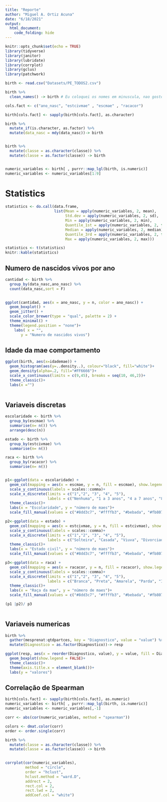 ```yaml
---
title: "Reporte"
author: "Miguel A. Ortiz Acuna"
date: "6/18/2021"
output: 
  html_document:
    code_folding: hide
---
```


```r
knitr::opts_chunk$set(echo = TRUE)
library(tidyverse)
library(janitor)
library(lubridate)
library(corrplot)
library(gclus)
library(patchwork)
```

```r
birth <- read.csv("Datasets/PE_TODOS2.csv")
```


```r
birth %>%
  clean_names() -> birth # Eu coloquei os nomes em minuscula, nao gosto as maisculas

cols.fact <- c("ano_nasc", "estcivmae" , "escmae" , "racacor")  

birth[cols.fact] <- sapply(birth[cols.fact], as.character)

birth %>% 
  mutate_if(is.character, as.factor) %>% 
  mutate(data_nasc = mdy(data_nasc))-> birth


birth %>% 
  mutate(classe = as.character(classe)) %>% 
  mutate(classe = as.factor(classe)) -> birth


numeric_variables <- birth[ , purrr::map_lgl(birth, is.numeric)]
numeric_variables <- numeric_variables[1:9]
```


# Statistics 

```r
statistics <- do.call(data.frame, 
                      list(Mean = apply(numeric_variables, 2, mean),
                           Std.dev = apply(numeric_variables, 2, sd),
                           Min = apply(numeric_variables, 2, min),
                           Quantile_1st = apply(numeric_variables, 2, function(x){quantile(x, probs = 0.25)}),
                           Median = apply(numeric_variables, 2, median),
                           Quantile_3rd = apply(numeric_variables, 2, function(x){quantile(x, probs = 0.75)}),
                           Max = apply(numeric_variables, 2, max)))

statistics <- t(statistics)
knitr::kable(statistics)
```

## Numero de nascidos vivos por ano

```r
cantidad <- birth %>% 
  group_by(data_nasc,ano_nasc) %>% 
  count(data_nasc,sort = F) 
  

ggplot(cantidad, aes(x = ano_nasc, y = n, color = ano_nasc)) +
  geom_boxplot() +
  geom_jitter() +
  scale_color_brewer(type = "qual", palette = 2) +
  theme_minimal() +
  theme(legend.position = "none")+
    labs( x = "",
       y = "Numero de nascidos vivos")

```

## Idade da mae comportamento

```r
ggplot(birth, aes(x=idademae)) + 
  geom_histogram(aes(y=..density..), colour="black", fill="white")+
  geom_density(alpha=.2, fill="#FF6666")+
  scale_x_continuous(limits = c(9,45), breaks = seq(10, 46,2))+
  theme_classic()+
  labs(x ="")
  
```

## Variaveis discretas 


```r

escolaridade <- birth %>% 
  group_by(escmae) %>% 
  summarise(n= n()) %>% 
  arrange(desc(n))

estado <- birth %>% 
  group_by(estcivmae) %>% 
  summarise(n= n())

raca <- birth %>% 
  group_by(racacor) %>% 
  summarise(n= n())


p1<-ggplot(data = escolaridade) + 
  geom_col(mapping = aes(x = escmae, y = n, fill = escmae), show.legend = F)+
  scale_y_continuous(labels = scales::comma)+
  scale_x_discrete(limits = c("1","2", "3", "4", "5"),
                   labels = c("Nenhuma", "1 a 3 anos", "4 a 7 anos", "8 a 11 anos", "12 e mais"))+
  theme_classic()+
  labs(x = "Escolaridade", y = "número de maes")+
  scale_fill_manual(values = c("#8dd3c7", "#ffffb3", "#bebada", "#fb8072", "#80b1d3"))

p2<-ggplot(data = estado) + 
  geom_col(mapping = aes(x = estcivmae, y = n, fill = estcivmae), show.legend = F)+
  scale_y_continuous(labels = scales::comma)+
  scale_x_discrete(limits = c("1","2", "3", "4", "5"),
                   labels = c("Solteira", "Casada", "Viuva", "Divorciada", "União Consensual"))+
  theme_classic()+
  labs(x = "Estado civil", y = "número de maes")+
  scale_fill_manual(values = c("#8dd3c7", "#ffffb3", "#bebada", "#fb8072", "#80b1d3"))

p3<-ggplot(data = raca) + 
  geom_col(mapping = aes(x = racacor, y = n, fill = racacor), show.legend = F)+
  scale_y_continuous(labels = scales::comma)+
  scale_x_discrete(limits = c("1","2", "3", "4", "5"),
                   labels = c("Branca", "Preta", "Amarela", "Parda", "Indigena"))+
  theme_classic()+
  labs(x = "Raça da mae", y = "número de maes")+
  scale_fill_manual(values = c("#8dd3c7", "#ffffb3", "#bebada", "#fb8072", "#80b1d3"))

(p1 |p2)/ p3
  
```



## Variaveis numericas 

```r
birth %>% 
  gather(mesprenat:qtdpartces, key = "Diagnostico", value = "value") %>% 
  mutate(Diagnostico = as.factor(Diagnostico))-> resp

ggplot(resp, aes(x = reorder(Diagnostico, value), y = value, fill = Diagnostico)) +
  geom_boxplot(show.legend = FALSE)+
  theme_classic()+
  theme(axis.title.x = element_blank())+
  labs(y = "valores")

```


## Correlação de Spearman 

```r

birth[cols.fact] <- sapply(birth[cols.fact], as.numeric)
numeric_variables <- birth[ , purrr::map_lgl(birth, is.numeric)]
numeric_variables <- numeric_variables[,-1]

corr <- abs(cor(numeric_variables, method = "spearman"))

colors <- dmat.color(corr)
order <- order.single(corr)

birth %>% 
  mutate(classe = as.character(classe)) %>% 
  mutate(classe = as.factor(classe)) -> birth
  

corrplot(cor(numeric_variables),
         method = "circle",       
         order = "hclust",         
         hclust.method = "ward.D",
         addrect = 2,
         rect.col = 2,            
         rect.lwd = 2,
         addCoef.col = "white")  
```

